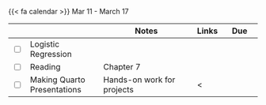 {{< fa calendar >}} Mar 11 - March 17


<table class="table-striped text-left table-bordered" align = "center">

  <thead>
    <th style="width:  3%"></th>
    <th style="width:  30%"></th>
    <th style="width:  40%">Notes</th>
    <th style="width:  8%">Links</th>
    <th style="width:  15%">Due</th>
  </thead>


  <tr>
    <td><input type="checkbox" /></td>
    <td>Logistic Regression</td>
    <td></td>
    <td><a href="https://stats6-wi24.github.io/slides/week10/10a-logistic-regression.html" target ="_blank"> <i class="fas fa-laptop" aria-hidden="true"
            title="External Link to Slides" target = "_blank"></i></a>
      </td>
    <td></td>
  </tr>
  
  <tr>
    <td><input type="checkbox" /></td>
    <td> Reading  </td>
    <td>Chapter 7</td>
    <td><a href="https://openintro-ims.netlify.app/model-logistic" target ="_blank"> <i class="fas fa-book" aria-hidden="true"
            title="External Link to the Book" target = "_blank"></i></a></td>
    <td></td>
  </tr>
  

  
  <tr>
    <td><input type="checkbox" /></td>
    <td> Making Quarto Presentations &nbsp; &nbsp; </td>
    <td> Hands-on work for projects</td>
    <td><</td>
    <td></td>
  </tr>
  
  

        
</table>